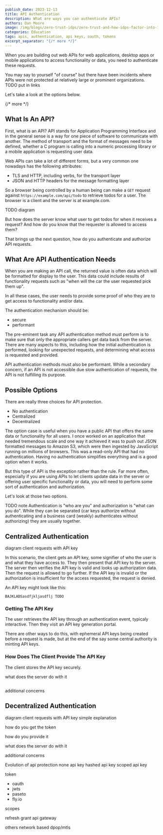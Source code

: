 ```yaml
---
publish_date: 2023-12-13
title: API Authentication
description: What are ways you can authenticate APIs?
authors: Dan Moore
image: /img/blogs/zero-trust-idps/zero-trust-and-how-idps-factor-into-it-header-image.png
categories: Education
tags: apis, authentication, api keys, oauth, tokens
excerpt_separator: "{/* more */}"
---
```


When you are building out web APIs for web applications, desktop apps or mobile applications to access functionality or data, you need to authenticate these requests. 

You may say to yourself "of course" but there have been incidents where APIs were not protected at relatively large or prominent organizations. TODO put in links

Let's take a look at the options below.

{/* more */}

## What Is An API?

First, what is an API? API stands for Application Programming Interface and in the general sense is a way for one piece of software to communicate with another. The method of transport and the format of messages need to be defined, whether a C program is calling into a numeric processing library or a mobile application is requesting user data. 

Web APIs can take a lot of different forms, but a very common one nowadays has the following attributes:

* TLS and HTTP, including verbs, for the transport layer
* JSON and HTTP headers for the message formatting layer

So a browser being controlled by a human being can make a `GET` request against `https://example.com/api/todo` to retrieve todos for a user. The browser is a client and the server is at example.com.

TODO diagram

But how does the server know what user to get todos for when it receives a request? And how do you know that the requester is allowed to access them?

That brings up the next question, how do you authenticate and authorize API requests.

## What Are API Authentication Needs

When you are making an API call, the returned value is often data which will be formatted for display to the user. This data could include results of functionality requests such as "when will the car the user requested pick them up".

In all these cases, the user needs to provide some proof of who they are to get access to functionality and/or data.

The authentication mechanism should be:

* secure
* performant

The pre-eminent task any API authentication method must perform is to make sure that only the appropriate callers get data back from the server. There are many aspects to this, including how the initial authentication is performed, looking for unexpected requests, and determining what access is requested and provided.

API authentication methods must also be performant. While a secondary concern, if an API is not accessible due slow authentication of requests, the API is not fulfilling its purpose.

## Possible Options

There are really three choices for API protection.

* No authentication
* Centralized
* Decentralized

The option case is useful when you have a public API that offers the same data or functionality for all users. I once worked on an application that needed tremendous scale and one way it achieved it was to push out JSON formatted messages to Amazon S3, which were then ingested by JavaScript running on millions of browsers. This was a read-only API that had no authentication. Having no authentication simplifies everything and is a good option when it works.

But this type of API is the exception rather than the rule. Far more often, especially if you are using APIs to let clients update data in the server or offering user specific functionality or data, you will need to perform some sort of authentication and authorization.

Let's look at those two options.

TODO note
Authentication is "who are you" and authorization is "what can you do". While they can be separated (car keys authorize without authenticating and a business card (weakly) authenticates without authorizing) they are usually together.

## Centralized Authentication

diagram client requests with API key

In this scenario, the client gets an API key, some signifier of who the user is and what they have access to. They then present that API key to the server. The server then verifies the API key is valid and looks up authorization data. Then the request is allowed to go further. If the API key is invalid or the authorization is insufficient for the access requested, the request is denied.

An API key might look like this:

```
BAJKLADSasdfjkljasdflj TODO 
```

### Getting The API Key

The user retrieves the API key through an authentication event, typicaly interactive. Then they visit an API key generation portal. 

There are other ways to do this, with ephemeral API keys being created before a request is made, but at the end of the say some central authority is minting API keys.

### How Does The Client Provide The API Key

The client stores the API key securely.

what does the server do with it

## 

additional concerns

## Decentralized Authentication

diagram client requests with API key
simple explanation

how do you get the token

how do you provide it

what does the server do with it

additional concerns

Evolution of api protection
none
api key
hashed api key
scoped api key

token
- oauth
- jwts
- paseto
- fly.io

scopes

refresh grant
api gateway

others
network based
dpop/mtls
